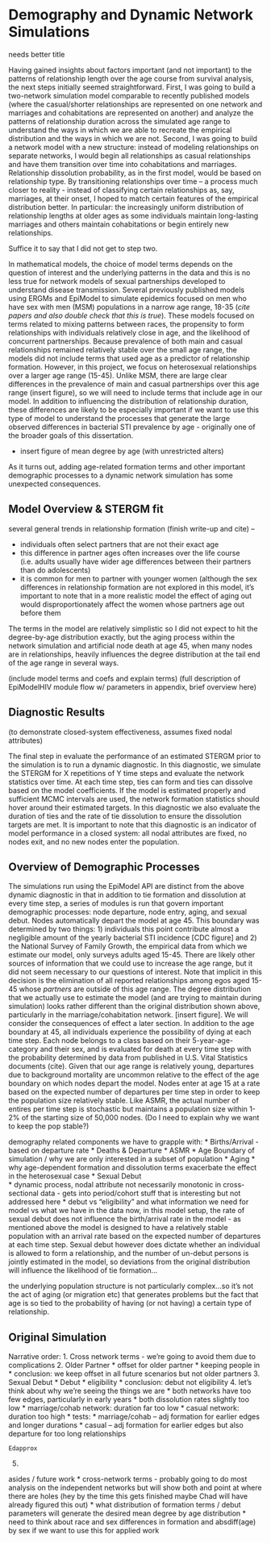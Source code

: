# Demography and Dynamic Network Simulations {#nets}

needs better title

Having gained insights about factors important (and not important) to the patterns of relationship length over the age course from survival analysis, the next steps initially seemed straightforward.
First, I was going to build a two-network simulation model comparable to recently published models (where the casual/shorter relationships are represented on one network and marriages and cohabitations are represented on another) and analyze the patterns of relationship duration across the simulated age range to understand the ways in which we are able to recreate the empirical distribution and the ways in which we are not. Second, I was going to build a network model with a new structure: instead of modeling relationships on separate networks, I would begin all relationships as casual relationships and have them transition over time into cohabitations and marriages. Relationship dissolution probability, as in the first model, would be based on relationship type. By transitioning relationships over time – a process much closer to reality - instead of classifying certain relationships as, say, marriages, at their onset, I hoped to match certain features of the empirical distribution better. In particular: the increasingly uniform distribution of relationship lengths at older ages as some individuals maintain long-lasting marriages and others maintain cohabitations or begin entirely new relationships.

Suffice it to say that I did not get to step two.

In mathematical models, the choice of model terms depends on the question of interest and the underlying patterns in the data and this is no less true for network models of sexual partnerships developed to understand disease transmission. Several previously published models using ERGMs and EpiModel to simulate epidemics focused on men who have sex with men (MSM) populations in a narrow age range, 18-35 (*cite papers and also double check that this is true*). These models focused on terms related to mixing patterns between races, the propensity to form relationships with individuals relatively close in age, and the likelihood of concurrent partnerships. Because prevalence of both main and casual relationships remained relatively stable over the small age range, the models did not include terms that used age as a predictor of relationship formation. However, in this project, we focus on heterosexual relationships over a larger age range (15-45). Unlike MSM, there are large clear differences in the prevalence of main and casual partnerships over this age range (insert figure), so we will need to include terms that include age in our model. In addition to influencing the distribution of relationship duration, these differences are likely to be especially important if we want to use this type of model to understand the processes that generate the large observed differences in bacterial STI prevalence by age - originally one of the broader goals of this dissertation.

* insert figure of mean degree by age (with unrestricted alters)

As it turns out, adding age-related formation terms and other important demographic processes to a dynamic network simulation has some unexpected consequences.

## Model Overview & STERGM fit
several general trends in relationship formation (finish write-up and cite) --

-	individuals often select partners that are not their exact age
-	this difference in partner ages often increases over the life course (i.e. adults usually have wider age differences between their partners than do adolescents)
-	it is common for men to partner with younger women (although the sex differences in relationship formation are not explored in this model, it’s important to note that in a more realistic model the effect of aging out would disproportionately affect the women whose partners age out before them

The terms in the model are relatively simplistic so I did not expect to hit the degree-by-age distribution exactly, but the aging process within the network simulation and artificial node death at age 45, when many nodes are in relationships, heavily influences the degree distribution at the tail end of the age range in several ways.  

(include model terms and coefs and explain terms)
(full description of EpiModelHIV module flow w/ parameters in appendix, brief overview here)

## Diagnostic Results
(to demonstrate closed-system effectiveness, assumes fixed nodal attributes)

The final step in evaluate the performance of an estimated STERGM prior to the simulation is to run a dynamic diagnostic. In this diagnostic, we simulate the STERGM for X repetitions of Y time steps and evaluate the network statistics over time. At each time step, ties can form and ties can dissolve based on the model coefficients. If the model is estimated properly and sufficient MCMC intervals are used, the network formation statistics should hover around their estimated targets. In this diagnostic we also evaluate the duration of ties and the rate of tie dissolution to ensure the dissolution targets are met. It is important to note that this diagnostic is an indicator of model performance in a closed system: all nodal attributes are fixed, no nodes exit, and no new nodes enter the population.  




## Overview of Demographic Processes

The simulations run using the EpiModel API are distinct from the above dynamic diagnostic in that in addition to tie formation and dissolution at every time step, a series of modules is run that govern important demographic processes: node departure, node entry, aging, and sexual debut. Nodes automatically depart the model at age 45. This boundary was determined by two things: 1) individuals this point contribute almost a negligible amount of the yearly bacterial STI incidence [CDC figure] and 2) the National Survey of Family Growth, the empirical data from which we estimate our model, only surveys adults aged 15-45. There are likely other sources of information that we could use to increase the age range, but it did not seem necessary to our questions of interest. Note that implicit in this decision is the elimination of all reported relationships among egos aged 15-45 whose *partners* are outside of this age range. The degree distribution that we actually use to estimate the model (and are trying to maintain during simulation) looks rather different than the original distribution shown above, particularly in the marriage/cohabitation network. [insert figure]. We will consider the consequences of effect a later section. In addition to the age boundary at 45, all individuals experience the possibility of dying at each time step. Each node belongs to a class based on their 5-year-age-category and their sex, and is evaluated for death at every time step with the probability determined by data from published in U.S. Vital Statistics documents (cite). Given that our age range is relatively young, departures due to background mortality are uncommon relative to the effect of the age boundary on which nodes depart the model. Nodes enter at age 15 at a rate based on the expected number of departures per time step in order to keep the population size relatively stable. Like ASMR, the actual number of entires per time step is stochastic but maintains a population size within 1-2% of the starting size of 50,000 nodes. (Do I need to explain why we want to keep the pop stable?)

 demography related components we have to grapple with:
* Births/Arrival - based on departure rate
* Deaths & Departure
  * ASMR
  * Age Boundary of simulation / why we are only interested in a subset of population
* Aging
    * why age-dependent formation and dissolution terms exacerbate the effect in the heterosexual case
* Sexual Debut  
  * dynamic process, nodal attribute not necessarily monotonic in cross-sectional data - gets into period/cohort stuff that is interesting but not addressed here
  * debut vs "eligibility" and what information we need for model vs what we have in the data
  now, in this model setup, the rate of sexual debut does not influence the birth/arrival rate in the model - as mentioned above the model is designed to have a relatively stable population with an arrival rate based on the expected number of departures at each time step. Sexual debut however does dictate whether an individual is allowed to form a relationship, and the number of un-debut persons is jointly estimated in the model, so deviations from the original distribution will influence the likelihood of tie formation...

the underlying population structure is not particularly complex...so it's not the act of aging (or migration etc) that generates problems but the fact that age is so tied to the probability of having (or not having) a certain type of relationship.

## Original Simulation
  Narrative order:
  1. Cross network terms - we're going to avoid them due to complications
  2. Older Partner
    * offset for older partner
    * keeping people in
    * conclusion: we keep offset in all future scenarios but not older partners
  3. Sexual Debut
    * Debut
    * eligibility
    * conclusion: debut not eligibility
  4. let's think about why we're seeing the things we are
    * both networks have too few edges, particularly in early years
    * both dissolution rates slightly too low
    * marriage/cohab network: duration far too low
    * casual network: duration too high
    * tests:
      * marriage/cohab -- adj formation for earlier edges and longer durations
      * casual -- adj formation for earlier edges but also departure for too long relationships

    Edapprox
  5.

asides / future work
  * cross-network terms - probably going to do most analysis on the independent networks but will show both and point at where there are holes (hey by the time this gets finished maybe Chad will have already figured this out)
  * what distribution of formation terms / debut parameters will generate the desired mean degree by age distribution
  * need to think about race and sex differences in formation and absdiff(age) by sex if we want to use this for applied work
